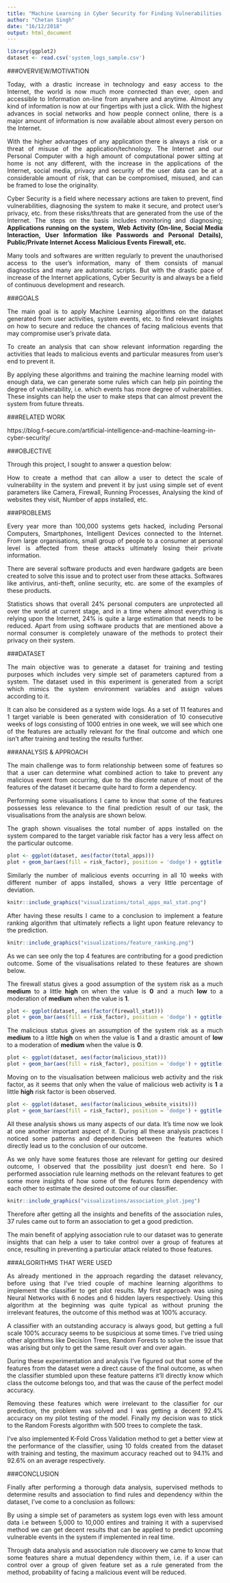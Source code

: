 ```yaml
---
title: "Machine Learning in Cyber Security for Finding Vulnerabilities in a System"
author: "Chetan Singh"
date: "16/12/2018"
output: html_document
---
```


<style>
body {
text-align: justify}
</style>

```r
library(ggplot2)
dataset <- read.csv('system_logs_sample.csv')
```



###OVERVIEW/MOTIVATION

Today, with a drastic increase in technology and easy access to the Internet, the world is now much more connected than ever, open and accessible to Information on-line from anywhere and anytime. Almost any kind of information is now at our fingertips with just a click. With the highest advances in social networks and how people connect online, there is a major amount of information is now available about almost every person on the Internet.

With the higher advantages of any application there is always a risk or a threat of misuse of the application/technology. The Internet and our Personal Computer with a high amount of computational power sitting at home is not any different, with the increase in the applications of the Internet, social media, privacy and security of the user data can be at a considerable amount of risk, that can be compromised, misused, and can be framed to lose the originality.

Cyber Security is a field where necessary actions are taken to prevent, find vulnerabilities, diagnosing the system to make it secure, and protect user’s privacy, etc. from these risks/threats that are generated from the use of the Internet. The steps on the basis includes monitoring and diagnosing;
**Applications running on the system,**
**Web Activity (On-line, Social Media Interaction, User Information like Passwords and Personal Details),**
**Public/Private Internet Access**
**Malicious Events**
**Firewall, etc.**

Many tools and softwares are written regularly to prevent the unauthorised access to the user’s information, many of them consists of manual diagnostics and many are automatic scripts. But with the drastic pace of increase of the Internet applications, Cyber Security is and always be a field of continuous development and research.

###GOALS

The main goal is to apply Machine Learning algorithms on the dataset generated from user activities, system events, etc. to find relevant insights on how to secure and reduce the chances of facing malicious events that may compromise user’s private data.

To create an analysis that can show relevant information regarding the activities that leads to malicious events and particular measures from user’s end to prevent it.

By applying these algorithms and training the machine learning model with enough data, we can generate some rules which can help pin pointing the degree of vulnerability, i.e. which events has more degree of vulnerabilities. These insights can help the user to make steps that can almost prevent the system from future threats.

###RELATED WORK

https://blog.f-secure.com/artificial-intelligence-and-machine-learning-in-cyber-security/

###OBJECTIVE

Through this project, I sought to answer a question below:

How to create a method that can allow a user to detect the scale of vulnerability in the system and prevent it by just using simple set of event parameters like Camera, Firewall, Running Processes, Analysing the kind of websites they visit, Number of apps installed, etc.

###PROBLEMS

Every year more than 100,000 systems gets hacked, including Personal Computers, Smartphones, Intelligent Devices connected to the Internet. From large organisations, small group of people to a consumer at personal level is affected from these attacks ultimately losing their private information.

There are several software products and even hardware gadgets are been created to solve this issue and to protect user from these attacks. Softwares like antivirus, anti-theft, online security, etc. are some of the examples of these products.

Statistics shows that overall 24% personal computers are unprotected all over the world at current stage, and in a time where almost everything is relying upon the Internet, 24% is quite a large estimation that needs to be reduced.
Apart from using software products that are mentioned above a normal consumer is completely unaware of the methods to protect their privacy on their system.

###DATASET

The main objective was to generate a dataset for training and testing purposes which includes very simple set of parameters captured from a system. The dataset used in this experiment is generated from a script which mimics the system environment variables and assign values according to it.

It can also be considered as a system wide logs. As a set of 11 features and 1 target variable is been generated with consideration of 10 consecutive weeks of logs consisting of 1000 entries in one week, we will see which one of the features are actually relevant for the final outcome and which one isn’t after training and testing the results further.

###ANALYSIS & APPROACH

The main challenge was to form relationship between some of features so that a user can determine what combined action to take to prevent any malicious event from occurring, due to the discrete nature of most of the features of the dataset it became quite hard to form a dependency.

Performing some visualisations I came to know that some of the features possesses less relevance to the final prediction result of our task, the visualisations from the analysis are shown below.

The graph shown visualises the total number of apps installed on the system compared to the target variable risk factor has a very less affect on the particular outcome.

```r
plot <- ggplot(dataset, aes(factor(total_apps)))
plot + geom_bar(aes(fill = risk_factor), position = 'dodge') + ggtitle('Risk Factor based on Total Number of Apps') + xlab('Total Number of Apps Installed') + ylab('Count')
```

Similarly the number of malicious events occurring in all 10 weeks with different number of apps installed, shows a very little percentage of deviation.

```r
knitr::include_graphics("visualizations/total_apps_mal_stat.png")
```

After having these results I came to a conclusion to implement a feature ranking algorithm that ultimately reflects a light upon feature relevancy to the prediction.

```r
knitr::include_graphics("visualizations/feature_ranking.png")
```

As we can see only the top 4 features are contributing for a good prediction outcome. Some of the visualisations related to these features are shown below.

The firewall status gives a good assumption of the system risk as a much **medium** to a little **high** on when the value is **0** and a much **low** to a moderation of **medium** when the value is **1**.

```r
plot <- ggplot(dataset, aes(factor(firewall_stat)))
plot + geom_bar(aes(fill = risk_factor), position = 'dodge') + ggtitle('Risk Factor based on Firewall Status') + xlab('Firewall Status') + ylab('Count')
```

The malicious status gives an assumption of the system risk as a much **medium** to a little **high** on when the value is **1** and a drastic amount of **low** to a moderation of **medium** when the value is **0**.

```r
plot <- ggplot(dataset, aes(factor(malicious_stat)))
plot + geom_bar(aes(fill = risk_factor), position = 'dodge') + ggtitle('Risk Factor based on Malicious Events') + xlab('Malicious Event Status') + ylab('Count')
```

Moving on to the visualisation between malicious web activity and the risk factor, as it seems that only when the value of malicious web activity is **1** a little **high** risk factor is been observed.

```r
plot <- ggplot(dataset, aes(factor(malicious_website_visits)))
plot + geom_bar(aes(fill = risk_factor), position = 'dodge') + ggtitle('Risk Factor based on Malicious Website Visits') + xlab('Malicious Website Visit Status') + ylab('Count')
```

All these analysis shows us many aspects of our data. It’s time now we look at one another important aspect of it. During all these analysis practices I noticed some patterns and dependencies between the features which directly lead us to the conclusion of our outcome.

As we only have some features those are relevant for getting our desired outcome, I observed that the possibility just doesn’t end here. So I performed association rule learning methods on the relevant features to get some more insights of how some of the features form dependency with each other to estimate the desired outcome of our classifier.

```r
knitr::include_graphics("visualizations/association_plot.jpeg")
```

Therefore after getting all the insights and benefits of the association rules, 37 rules came out to form an association to get a good prediction.

The main benefit of applying association rule to our dataset was to generate insights that can help a user to take control over a group of features at once, resulting in preventing a particular attack related to those features.

###ALGORITHMS THAT WERE USED

As already mentioned in the approach regarding the dataset relevancy, before using that I’ve tried couple of machine learning algorithms to implement the classifier to get pilot results. My first approach was using Neural Networks with 6 nodes and 6 hidden layers respectively. Using this algorithm at the beginning was quite typical as without pruning the irrelevant features, the outcome of this method was at 100% accuracy.

A classifier with an outstanding accuracy is always good, but getting a full scale 100% accuracy seems to be suspicious at some times. I’ve tried using other algorithms like Decision Trees, Random Forests to solve the issue that was arising but only to get the same result over and over again.

During these experimentation and analysis I’ve figured out that some of the features from the dataset were a direct cause of the final outcome, as when the classifier stumbled upon these feature patterns it’ll directly know which class the outcome belongs too, and that was the cause of the perfect model accuracy.

Removing these features which were irrelevant to the classifier for our prediction, the problem was solved and I was getting a decent 92.4% accuracy on my pilot testing of the model. Finally my decision was to stick to the Random Forests algorithm with 500 trees to complete the task.

I’ve also implemented K-Fold Cross Validation method to get a better view at the performance of the classifier, using 10 folds created from the dataset with training and testing, the maximum accuracy reached out to 94.1% and 92.6% on an average respectively.

###CONCLUSION

Finally after performing a thorough data analysis, supervised methods to determine results and association to find rules and dependency within the dataset, I’ve come to a conclusion as follows:

By using a simple set of parameters as system logs even with less amount data i.e between 5,000 to 10,000 entires and training it with a supervised method we can get decent results that can be applied to predict upcoming vulnerable events in the system if implemented in real time.

Through data analysis and association rule discovery we came to know that some features share a mutual dependency within them, i.e. if a user can control over a group of given feature set as a rule generated from the method, probability of facing a malicious event will be reduced.





